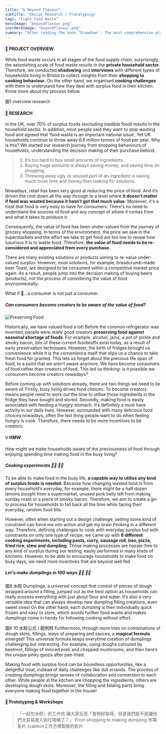 ```yaml
---
title: "& Beyond Flavour"
subtitle: "Design Research / Prototyping"
tag1: "Fight Food Waste"
heroImage: "beyondflavour.png"
inerHeroImage: "beyondflavour.png"
summary: "After reading the book “Drawdown : The most comprehensive plan ever proposed to reverse global warming”, Shu and I were personally curious about how we individuals can take action on climate change issues. With experience in cooking and food technology, our exploration was focused on opportunities that can eliminate the carbon footprint associated with household food waste."
---
```

#### 👀 PROJECT OVERVIEW
While food waste occurs in all stages of the food supply chain, surprisingly, the astonishing scale of food waste results in the **private household sector**. Therefore, we conducted **shadowing** and **interviews** with different types of households living in Bristol to collect insights from their **shopping to cooking behaviour**. On the other hand, we organised **cooking challenges** with them to understand how they deal with surplus food in their kitchen. Know more about my process below.

圖1 overview research

#### 📓 RESEARCH
In the UK, over 70% of surplus foods (excluding inedible food) results in the household sector. In addition, most people said they want to stop wasting food and agreed that ‘food waste is an important national issue’. Yet UK households continue to throw away 6.6 million tonnes of food per year. Why is this? We started our research journey from shopping behaviours of households, understanding the decision making of their purchase behind.
> 1. It’s too hard to buy small amounts of ingredients.
> 2. Buying huge amounts is always saving money, and saving time on shopping.
> 3. Throwing away ugly or unused part of an ingredient is saving much more time and money than looking for solutions.

<StyledImage objectFit="scale-down" srcLeft="beyondflavour-02.png" flexLeft={1} width={100} bg="transparent"/>

Nowadays, retail has been very good at reducing the price of food. And it’s driven the cost down all the way through to a level where **it doesn’t matter if food was wasted because it hasn’t got that much value**. Moreover, it's a treat that food is very easy to have for consumers. There's no need to understand the sources of food and any concept of where it comes from and what it takes to produce it.

Consequently, the value of food has been under-valued from the journey of grocery shopping. In terms of the environment, the price we saw in the supermarkets and the effort we take to get food are too low to reveal how luxurious it is to waste food. Therefore, **the value of food needs to be re-considered and appreciated from every purchase**.

<InsightThoughts width={100} number="01" insight="How might we make households aware of the preciousness of food in order to reduce food waste?" picSrc="beyondflavour-03.png">There are many existing solutions or products aiming to re-value under-valued surplus. However, most solutions, for example, breadcrumb-made beer Toast, are designed to be consumed within a competitive market price again. As a result, people jump into the decision making of buying beers (products), not the process of considering the value of food environmentally.</InsightThoughts>

What if 🤔...a consumer is not just a consumer.

##### Can consumers become creators to be aware of the value of food?

![Preserving Food](/photos/beyondflavour-04.png)

Historically, we have valued food a lot! Before the common refrigerator was invented, people were really good creators **preserving food against seasonal shortage of foods**. For example, alcohol, jams, a pot of pickle and smoky bacon, lots of these current foodstuffs exist today, as a result of early preservation techniques. However, the birth of fridges brought us convenience while it is the convenience itself that slips us a chance to take fresh food for granted. This lets us forget about the precious life span of food, to a point that we aren’t aware anymore. We have become consumers of food rather than creators of food. This led us thinking: is it possible we consumers become creators nowadays?


<InsightThoughts width={100} number="02" insight="How might we encourage people to become creators nowadays?" picSrc="beyondflavour-05.png">Before coming up with solutions already, there are two things we need to be aware of. Firstly, busy living drives food choices. To become creators means people need to work out the time to utilise those ingredients in the fridge they have bought and stored. Secondly, making food is easily associated with feeding a hungry stomach. It’s definitely a must have activity in our daily lives. However, surrounded with many delicious food choices nowadays, often the last thing people want to do when feeling hungry is cook. Therefore, there needs to be more incentives to be creators.</InsightThoughts>

#### 💡 HMW
<Highlight width={100}>How might we make households aware of the preciousness of food through enjoying spending time making food in the busy living?</Highlight>

##### Cooking experiments 🧑‍🍳 👩‍🍳

To be able to make food in the busy life, **a capable way to utilise any kind of surplus foods is needed**. Because how changing wasted food is from every household’s everyday, for example, there might be a half dozen lemons bought from a supermarket, unused pork belly left from making sunday roast or a piece of smoky bacon. Therefore, we aim to create a go-to process for households to fall back all the time while facing their everyday, random food bits.

<StyledImage objectFit="scale-down" srcLeft="beyondflavour-06.gif" flexLeft={1} width={100} bg="white" />

However, often when starting out a design challenge, setting some kind of constraint can force me into action and get my brain thinking in a different way. Therefore, defining challenges to cook with everyday surplus but with constraints on only one type of recipe, we came up with **8 different cooking experiments, including pasta, curry, sausage roll, bao, pizza, fried rice, stew and dumpling**. Those making processes are hassle-free to any kind of surplus during our testing, easily performed in many kinds of kitchens. However, to be able to encourage households to make food on busy days, we need more incentives that are beyond well fed.

##### Let's make dumplings in 100 ways 🧑‍🍳 👩‍🍳
圖8 水餃
Dumplings, a universal concept that consist of pieces of dough wrapped around a filling, jumped out as the best option as households can really process everything with just about flour and water. It’s also a very versatile idea that can always develop new dumpling filling creations, even sweet ones! On the other hand, each dumpling is then individually quick frozen and easy to store, which avoids further food waste and makes dumplings come in handy for following cooking without effort.

圖9 10 水餃公式 / 範例照
Furthermore, through more tries on combinations of dough skins, fillings, ways of preparing and sauces, a **magical formula** emerged! This universal formula keeps everytime creation of dumplings challenging but interesting. For example, using doughs coloured by beetroot, fillings of minced pork and chopped mushrooms, and then here’s the unique pinky gyoza after pan-fried.

<HighlightwithPic picSrc="beyondflavour-11.png" picFlex={1} textFlex={1} bg="transparent" gap={1}>Making food with surplus food can be boundless opportunities, like a delightful treat, instead of daily challenges like dull errands.</HighlightwithPic>
The process of creating dumplings brings senses of collaboration and connection to each other. While people at the kitchen are chopping the ingredients, others are developing dough skins. Moreover, the filling and folding parts bring everyone making food together in the house!

#### 🎁 Prototyping & Workshops
>「一起包水餃」的工作坊 讓大家反思「食物好取得，但是我們是不是讓他們太容易進入到垃圾桶了？」
> From shopping to making dumpling 市場影片 (caption工作方裡面放的影片